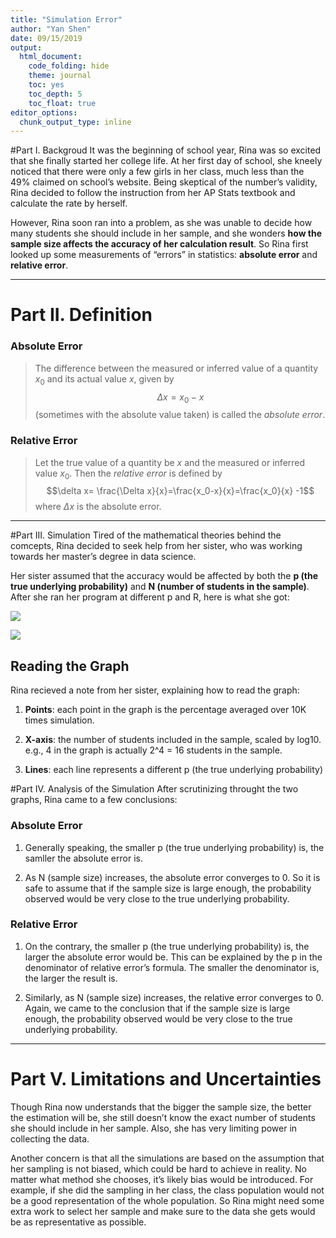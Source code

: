 ```yaml
---
title: "Simulation Error"
author: "Yan Shen"
date: 09/15/2019
output: 
  html_document:
    code_folding: hide
    theme: journal
    toc: yes
    toc_depth: 5
    toc_float: true
editor_options: 
  chunk_output_type: inline
---
```


#Part I. Backgroud
  It was the beginning of school year, Rina was so excited that she  finally started her college life. At her first day of school, she kneely noticed that there were only a few girls in her class, much less than the 49% claimed on school's website. Being skeptical of the number's validity, Rina decided to follow the instruction from her AP Stats textbook and calculate the rate by herself. 
  
  However, Rina soon ran into a problem, as she was unable to decide how many students she should include in her sample, and she wonders __how the sample size affects the accuracy of her calculation result__. So Rina first looked up some measurements of "errors" in statistics: __absolute error__ and __relative error__.

***
# Part II. Definition
### Absolute Error
> The difference between the measured or inferred value of a quantity $x_0$ and its actual value $x$, given by $$\Delta x =x_{0}-x$$ (sometimes with the absolute value taken) is called the _absolute error_.

### Relative Error
> Let the true value of a quantity be $x$ and the measured or inferred value $x_0$. Then the _relative error_ is defined by $$\delta x= \frac{\Delta x}{x}=\frac{x_0-x}{x}=\frac{x_0}{x} -1$$ where $\Delta x$ is the absolute error.

***
#Part III. Simulation
  Tired of the mathematical theories behind the comcepts, Rina decided to seek help from her sister, who was working towards her master's degree in data  science. 
  
  Her sister assumed that the accuracy would be affected by both the __p (the true underlying probability)__ and __N (number of students in the sample)__. After she ran her program at different p and R, here is what she got:
  
![](absolute error.jpg) 

![](relative error.jpg) 

## Reading the Graph
Rina recieved a note from her sister, explaining how to read the graph:

1. __Points__: each point in the graph is the percentage averaged over 10K times simulation.

2. __X-axis__: the number of students included in the sample, scaled by log10. e.g., 4 in the graph is actually 2^4 = 16 students in the sample.

3. __Lines__: each line represents a different p (the true underlying probability)


#Part IV.  Analysis of the Simulation
  After scrutinizing throught the two graphs, Rina came to a few conclusions:
 
### Absolute Error
1.  Generally speaking, the smaller p (the true underlying probability) is, the samller the absolute error is.

2. As N (sample size) increases, the absolute error converges to 0. So it is safe to assume that if the sample size is large enough, the probability observed would be very close to the true underlying probability.

### Relative Error
1.  On the contrary, the smaller p (the true underlying probability) is, the larger the absolute error would be. This can be explained by the p in the denominator of relative error's formula. The smaller the denominator is, the larger the result is.

2. Similarly, as N (sample size) increases, the relative error converges to 0. Again, we came to the conclusion that if the sample size is large enough, the probability observed would be very close to the true underlying probability.

***
# Part V. Limitations and Uncertainties
  Though Rina now understands that the bigger the sample size, the better the estimation will be, she still doesn't know the exact number of students she should include in her sample. Also, she has very limiting power in collecting the data.

  Another concern is that all the simulations are based on the assumption that her sampling is not biased, which could be hard to achieve in reality. No matter what  method she chooses, it's likely bias would be introduced. For example, if she did the sampling in her class,  the class population would not be a good representation of the whole population. So Rina might need some extra work to select her sample and make sure to the data she gets would be as representative as possible.